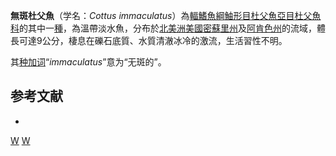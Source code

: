 {{Speciesbox
| status = NE
| status_system = IUCN3.1
| taxon = Cottus immaculatus
| authority = Kinziger & Wood, 2010
| synonyms = 
}}
'''無斑杜父魚'''（学名：''Cottus immaculatus''）為[[輻鰭魚綱|輻鰭魚綱]][[鮋形目|鮋形目]][[杜父魚亞目|杜父魚亞目]][[杜父魚科|杜父魚科]]的其中一[[種|種]]，為溫帶淡水魚，分布於[[北美洲|北美洲]][[美國|美國]][[密蘇里州|密蘇里州]]及[[阿肯色州|阿肯色州]]的{{link-en|白河 (阿肯色州)|White River (Arkansas)|白河}}流域，體長可達9公分，棲息在礫石底質、水質清澈冰冷的激流，生活習性不明。

其[[种加词|种加词]]“''immaculatus''”意为“无斑的”。

== 参考文献 ==
*{{FishBase_species|genus=Cottus|species=immaculatus|year=2014|month=5}}

{{Taxonbar|from=Q6398094}}

[[Category:杜父魚屬|W]]
[[Category:2010年描述的鱼类|W]]

{{鮋形目小作品}}